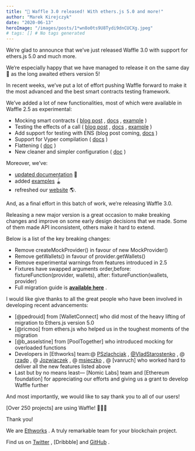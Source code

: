 ```yaml
---
title: "🧇 Waffle 3.0 released! With ethers.js 5.0 and more!"
author: "Marek Kirejczyk"
date: "2020-06-13"
heroImage: "/images/posts/1*wn8o0ts9U8Tydi9dnCUCXg.jpeg"
# tags: [] # No tags generated
---
```


We‘re glad to announce that we’ve just released Waffle 3.0 with support for ethers.js 5.0 and much more.

We‘re especially happy that we have managed to release it on the same day 📅 as the long awaited ethers version 5!

In recent weeks, we’ve put a lot of effort pushing Waffle forward to make it the most advanced and the best smart contracts testing framework.

We’ve added a lot of new functionalities, most of which were available in Waffle 2.5 as experimental:

- Mocking smart contracts ( [blog post](https://medium.com/ethworks/mocking-solidity-smart-contracts-with-waffle-55813b22ebf2) , [docs](https://ethereum-waffle.readthedocs.io/en/latest/mock-contract.html) , [example](https://github.com/EthWorks/Waffle/tree/master/examples/mock-contracts) )
- Testing the effects of a call ( [blog post](https://medium.com/ethworks/new-waffle-matcher-expect-to-be-calledoncontract-50dbd2a71a78) , [docs](https://ethereum-waffle.readthedocs.io/en/latest/matchers.html#called-on-contract) , [example](https://github.com/EthWorks/Waffle/tree/master/examples/called-on-contract) )
- Add support for testing with ENS (blog post coming, [docs](https://ethereum-waffle.readthedocs.io/en/latest/ens.html) )
- Support for Vyper compilation ( [docs](https://ethereum-waffle.readthedocs.io/en/latest/compilation.html#using-dockerized-vyper) )
- Flattening ( [doc](https://ethereum-waffle.readthedocs.io/en/latest/getting-started.html#flattener) )
- New cleaner and simpler configuration ( [doc](https://ethereum-waffle.readthedocs.io/en/latest/configuration.html#configuration-file) )

Moreover, we’ve:

- [updated documentation](https://ethereum-waffle.readthedocs.io/en/latest/) 📝
- added [examples](https://github.com/EthWorks/Waffle/tree/master/examples) 🪀
- refreshed our [website](https://getwaffle.io/) 🌎.

And, as a final effort in this batch of work, we‘re releasing Waffle 3.0.

Releasing a new major version is a great occasion to make breaking changes and improve on some early design decisions that we made. Some of them made API inconsistent, others make it hard to extend.

Below is a list of the key breaking changes:

- Remove createMockProvider() in favour of new MockProvider()
- Remove getWallets() in favour of provider.getWallets()
- Remove experimental warnings from features introduced in 2.5
- Fixtures have swapped arguments order,before: fixtureFunction(provider, wallets), after: fixtureFunction(wallets, provider)
- Full migration guide is [**available here**](https://ethereum-waffle.readthedocs.io/en/latest/migration-guides.html#migration-from-waffle-2-5-to-waffle-3-0-0) .

I would like give thanks to all the great people who have been involved in developing recent advancements:

- [@pedrouid]
from [WalletConnect]
who did most of the heavy lifting of migration to Ethers.js version 5.0
- [@ricmoo]
from ethers.js who helped us in the toughest moments of the migration
- [@b_asselstine]
from [PoolTogether]
who introduced mocking for overloaded functions
- Developers in [Ethworks]
team:@ [PSzlachciak](https://twitter.com/PSzlachciak) , [@VladStarostenko](https://github.com/VladStarostenko) , @ [rzadp](https://github.com/rzadp) , @ [Jozwiaczek](https://github.com/Jozwiaczek) , @ [msieczko](https://github.com/msieczko) , @ [vanruch]
who worked hard to deliver all the new features listed above
- Last but by no means least— [Nomic Labs]
team and [Ethereum foundation]
for appreciating our efforts and giving us a grant to develop Waffle further

And most importantly, we would like to say thank you to all of our users!

[Over 250 projects]
are using Waffle! 🎉🎉🎉

Thank you!

We are [Ethworks](https://ethworks.io/) . A truly remarkable team for your blockchain project.

Find us on [Twitter](https://twitter.com/ethworks) , [Dribbble]
and [GitHub](https://github.com/ethworks) .